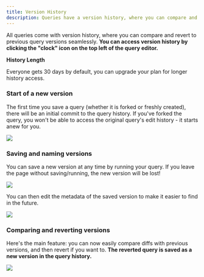 ```yaml
---
title: Version History
description: Queries have a version history, where you can compare and revert to previous query versions.
---
```


All queries come with version history, where you can compare and revert to previous query versions seamlessly. **You can access version history by clicking the "clock" icon on the top left of the query editor.**

<Note>

**History Length**

Everyone gets 30 days by default, you can upgrade your plan for longer history access. 
</Note>

### Start of a new version

The first time you save a query (whether it is forked or freshly created), there will be an initial commit to the query history. If you've forked the query, you won't be able to access the original query's edit history - it starts anew for you.

![](/query-app/web-app/query-editor/images/version-history/version_start.PNG)

### Saving and naming versions

You can save a new version at any time by running your query. If you leave the page without saving/running, the new version will be lost!

![](/query-app/web-app/query-editor/images/version-history/version_saved.PNG)

You can then edit the metadata of the saved version to make it easier to find in the future. 

![](/query-app/web-app/query-editor/images/version-history/simplified_query.gif)

### Comparing and reverting versions

Here's the main feature: you can now easily compare diffs with previous versions, and then revert if you want to. **The reverted query is saved as a new version in the query history.**

![](/query-app/web-app/query-editor/images/version-history/compare_query.gif)